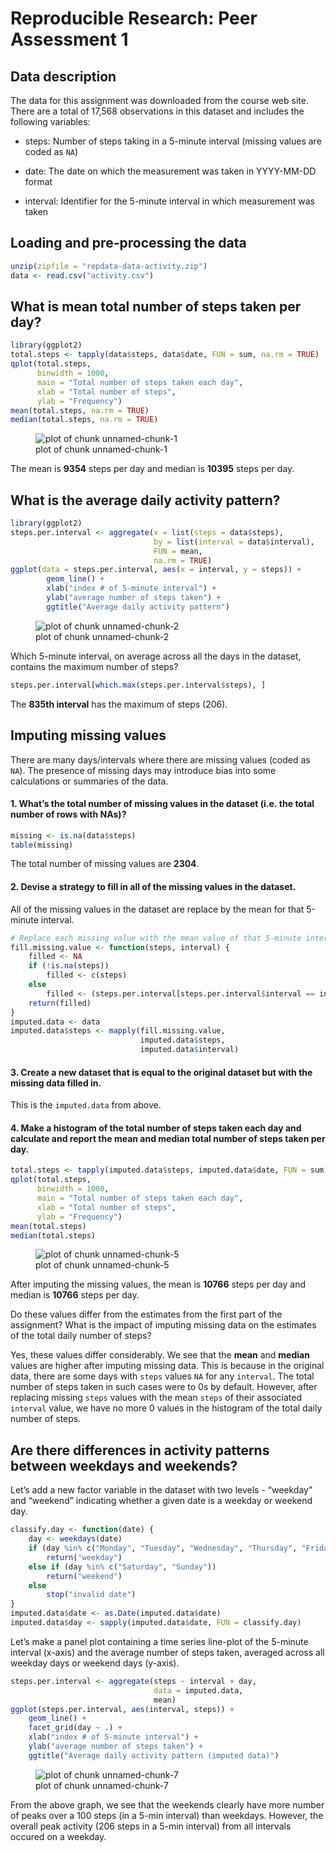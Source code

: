 # Reproducible Research: Peer Assessment 1

## Data description

The data for this assignment was downloaded from the course web site. There are a total of 17,568 observations in this dataset and includes the following variables:

* steps: Number of steps taking in a 5-minute interval (missing values are coded as `NA`)

* date: The date on which the measurement was taken in YYYY-MM-DD format

* interval: Identifier for the 5-minute interval in which measurement was taken


## Loading and pre-processing the data

```r
unzip(zipfile = "repdata-data-activity.zip")
data <- read.csv("activity.csv")
```

## What is mean total number of steps taken per day?

```r
library(ggplot2)
total.steps <- tapply(data$steps, data$date, FUN = sum, na.rm = TRUE)
qplot(total.steps, 
      binwidth = 1000, 
      main = "Total number of steps taken each day",
      xlab = "Total number of steps",
      ylab = "Frequency")
mean(total.steps, na.rm = TRUE)
median(total.steps, na.rm = TRUE)
```

![plot of chunk unnamed-chunk-1](figure/unnamed-chunk-1.png)

The mean is **9354** steps per day and median is **10395** steps per day.


## What is the average daily activity pattern?

```r
library(ggplot2)
steps.per.interval <- aggregate(x = list(steps = data$steps),
                                by = list(interval = data$interval),
                                FUN = mean, 
                                na.rm = TRUE)
ggplot(data = steps.per.interval, aes(x = interval, y = steps)) +
        geom_line() +
        xlab("index # of 5-minute interval") +
        ylab("average number of steps taken") + 
        ggtitle("Average daily activity pattern")
```

![plot of chunk unnamed-chunk-2](figure/unnamed-chunk-2.png)

Which 5-minute interval, on average across all the days in the dataset, contains the maximum number of steps?

```r
steps.per.interval[which.max(steps.per.interval$steps), ]
```

The **835th interval** has the maximum of steps (206).


## Imputing missing values

There are many days/intervals where there are missing values (coded as `NA`). The presence of missing days may introduce bias into some calculations or summaries of the data.

#### 1. What's the total number of missing values in the dataset (i.e. the total number of rows with NAs)?

```r
missing <- is.na(data$steps)
table(missing)
```

The total number of missing values are **2304**.


#### 2. Devise a strategy to fill in all of the missing values in the dataset.

All of the missing values in the dataset are replace by the mean for that 5-minute interval.

```r
# Replace each missing value with the mean value of that 5-minute interval
fill.missing.value <- function(steps, interval) {
    filled <- NA
    if (!is.na(steps)) 
        filled <- c(steps) 
    else 
        filled <- (steps.per.interval[steps.per.interval$interval == interval, "steps"])
    return(filled)
}
imputed.data <- data
imputed.data$steps <- mapply(fill.missing.value, 
                             imputed.data$steps, 
                             imputed.data$interval)
```


#### 3. Create a new dataset that is equal to the original dataset but with the missing data filled in.

This is the `imputed.data` from above.


#### 4. Make a histogram of the total number of steps taken each day and calculate and report the **mean** and **median** total number of steps taken per day. 

```r
total.steps <- tapply(imputed.data$steps, imputed.data$date, FUN = sum)
qplot(total.steps, 
      binwidth = 1000, 
      main = "Total number of steps taken each day",
      xlab = "Total number of steps",
      ylab = "Frequency")
mean(total.steps)
median(total.steps)
```

![plot of chunk unnamed-chunk-5](figure/unnamed-chunk-5.png)

After imputing the missing values, the mean is **10766** steps per day and median is **10766** steps per day.

Do these values differ from the estimates from the first part of the assignment? What is the impact of imputing missing data on the estimates of the total daily number of steps?

Yes, these values differ considerably. 
We see that the **mean** and **median** values are higher after imputing missing data. This is because in the original data, there are some days with `steps` values `NA` for any `interval`. The total number of steps taken in such cases were to 0s by default. However, after replacing missing `steps` values with the mean `steps` of their associated `interval` value, we have no more 0 values in the histogram of the total daily number of steps.


## Are there differences in activity patterns between weekdays and weekends?

Let's add a new factor variable in the dataset with two levels - "weekday" and "weekend" indicating whether a given date is a weekday or weekend day.

```r
classify.day <- function(date) {
    day <- weekdays(date)
    if (day %in% c("Monday", "Tuesday", "Wednesday", "Thursday", "Friday"))
        return("weekday")
    else if (day %in% c("Saturday", "Sunday"))
        return("weekend")
    else
        stop("invalid date")
}
imputed.data$date <- as.Date(imputed.data$date)
imputed.data$day <- sapply(imputed.data$date, FUN = classify.day)
```

Let's make a panel plot containing a time series line-plot of the 5-minute interval (x-axis) and the average number of steps taken, averaged across all weekday days or weekend days (y-axis).

```r
steps.per.interval <- aggregate(steps ~ interval + day, 
                                data = imputed.data, 
                                mean)
ggplot(steps.per.interval, aes(interval, steps)) + 
    geom_line() + 
    facet_grid(day ~ .) +
    xlab("index # of 5-minute interval") + 
    ylab("average number of steps taken") + 
    ggtitle("Average daily activity pattern (imputed data)")
```


![plot of chunk unnamed-chunk-7](figure/unnamed-chunk-7.png)

From the above graph, we see that the weekends clearly have more number of peaks over a 100 steps (in a 5-min interval) than weekdays. However, the overall peak activity (206 steps in a 5-min interval) from all intervals occured on a weekday. 